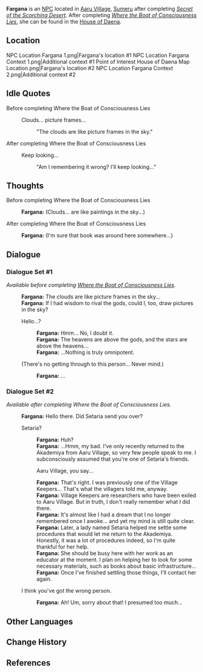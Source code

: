 {{Meta
<!-- Remove this template after adding the missing info -->
|missing_NPC_profile  = yes
}}
{{Character Infobox
|type             = NPC <!-- NPC, Quest NPC, or Event NPC -->
|image            = NPC Fargana.png
|realname         = <!-- Optional, if different from in-game name -->
|deceased         = <!-- Past (for deceased prior to events of the game) or free response -->
|region           = Sumeru
|location         = <!-- Where the character appears, if different from Region -->
|affiliation      = 
|title            = Village Keeper

|ancestry         = <!-- Clan/family -->
|father           = 
|mother           = 
|spouse           = 
|sibling          = 
|child            = 
|relative         = 

|voiceEN          = [[imdb:nm10853571|Minh Ton]]<ref>Twitter: [https://twitter.com/MinhyVa/status/1578822147409346560 EN VA Self Announcement]</ref>
|voiceCN          = 
|voiceJP          = 
|dialoguereward   = 
}}
'''Fargana''' is an [[NPC]] located in [[Aaru Village]], [[Sumeru]] after completing ''[[Secret of the Scorching Desert]]''.{{verify}} After completing ''[[Where the Boat of Consciousness Lies]]'', she can be found in the [[House of Daena]].
<!-- is a quest/event-exclusive NPC that appears in the [[(Chapter)]] Act I: [[(Quest)]].

Following a certain dialogue branch for the first time gives the player AMOUNT_AS_WORD [[Item]].<!-- Only needed for NPCs that give items -->

==Location==
<gallery>
NPC Location Fargana 1.png|Fargana's location #1
NPC Location Fargana Context 1.png|Additional context #1
Point of Interest House of Daena Map Location.png|Fargana's location #2
NPC Location Fargana Context 2.png|Additional context #2
</gallery>
<!--
==Profile==
Detailed story/lore information goes here.
''(To be added.)''

===Personality===
''(To be added.)''

===Appearance===
Keep appearance section short and concise. Limit to 2 paragraphs with 3-4 sentences each.
''(To be added.)''

==Quests and Events==
{{Quests and Events}}
-->

==Idle Quotes==
;Before completing Where the Boat of Consciousness Lies
{{Dialogue start}}
: {{DIcon|Idle}} Clouds... picture frames...
:: {{A|VO Fargana 01.ogg}} "The clouds are like picture frames in the sky."
{{Dialogue end}}

;After completing Where the Boat of Consciousness Lies
{{Dialogue start}}
: {{DIcon|Idle}} Keep looking...
:: {{A|VO Fargana 02.ogg}} "Am I remembering it wrong? I'll keep looking..."
{{Dialogue end}}

==Thoughts==
{{All Schemes to Know Explanation|name=Fargana}}
;Before completing Where the Boat of Consciousness Lies
{{Dialogue start}}
:{{A|VO Fargana All Schemes to Know 01.ogg}} '''Fargana:''' (Clouds... are like paintings in the sky...)
{{Dialogue end}}

;After completing Where the Boat of Consciousness Lies
{{Dialogue start}}
:{{A|VO Fargana All Schemes to Know 02.ogg}} '''Fargana:''' (I'm sure that book was around here somewhere...)
{{Dialogue end}}

==Dialogue==
===Dialogue Set #1===
''Available before completing [[Where the Boat of Consciousness Lies]].''
{{Dialogue start}}
:'''Fargana:''' The clouds are like picture frames in the sky...
:'''Fargana:''' If I had wisdom to rival the gods, could I, too, draw pictures in the sky?
:{{DIcon}} Hello...?
::'''Fargana:''' Hmm... No, I doubt it.
::'''Fargana:''' The heavens are above the gods, and the stars are above the heavens...
::'''Fargana:''' ...Nothing is truly omnipotent.
:{{DIcon}} (There's no getting through to this person... Never mind.)
::'''Fargana:''' ...
{{Dialogue end}}
===Dialogue Set #2===
''Available after completing Where the Boat of Consciousness Lies.''
{{Dialogue start}}
:'''Fargana:''' Hello there. Did Setaria send you over?
:{{DIcon}} Setaria?
::'''Fargana:''' Huh?
::'''Fargana:''' ...Hmm, my bad. I've only recently returned to the Akademiya from Aaru Village, so very few people speak to me. I  subconsciously assumed that you're one of Setaria's friends.
::{{DIcon}} Aaru Village, you say...
::'''Fargana:''' That's right. I was previously one of the Village Keepers... That's what the villagers told me, anyway.
::'''Fargana:''' Village Keepers are researchers who have been exiled to Aaru Village. But in truth, I don't really remember what I did there.
::'''Fargana:''' It's almost like I had a dream that I no longer remembered once I awoke... and yet my mind is still quite clear.
::'''Fargana:''' Later, a lady named Setaria helped me settle some procedures that would let me return to the Akademiya. Honestly, it was a lot of procedures indeed, so I'm quite thankful for her help.
::'''Fargana:''' She should be busy here with her work as an educator at the moment. I plan on helping her to look for some necessary materials, such as books about basic infrastructure...
::'''Fargana:''' Once I've finished settling those things, I'll contact her again.
:{{DIcon}} I think you've got the wrong person.
::'''Fargana:''' Ah! Um, sorry about that! I presumed too much...
{{Dialogue end}}
<!--
==Event Dialogue==
===Event Name===
{{Dialogue start}}
:'''{{subst:PAGENAME}}:'''
{{Dialogue end}}

==Trivia==
* 
-->

==Other Languages==
{{Other Languages
|default_hidden = 1
|en      = Fargana
|zhs     = 法加娜
|zhs_rm  = Fǎjiānà
|zht     = 法加娜
|zht_rm  = Fǎjiānà
|ja      = ファルガナ
|ja_rm   = Farugana
|ko      = 파가나
|ko_rm   = Pagana
|es      = Fargana
|fr      = Fargana
|ru      = Фаргана
|th      = Fargana
|vi      = Fargana
|de      = Fargana
|id      = Fargana
|pt      = Fargana
|tr      = Fargana
|it      = Fargana
}}

==Change History==
{{Change History|3.1}}

==References==
{{Reflist}}